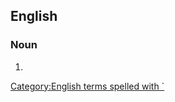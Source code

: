 {{also|Hawaiian|Hawai'ian}}
==English==

===Noun===
{{en-noun}}

# {{alternative spelling of|Hawaiian|lang=en}}

[[Category:English terms spelled with `]]